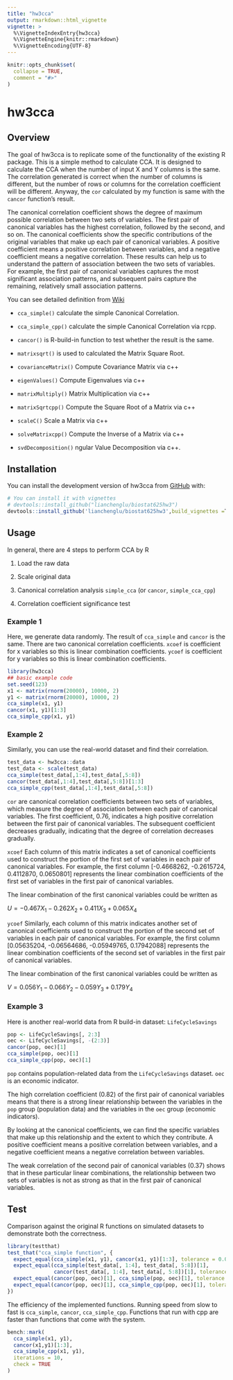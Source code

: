 ```yaml
---
title: "hw3cca"
output: rmarkdown::html_vignette
vignette: >
  %\VignetteIndexEntry{hw3cca}
  %\VignetteEngine{knitr::rmarkdown}
  %\VignetteEncoding{UTF-8}
---
```


```r
knitr::opts_chunk$set(
  collapse = TRUE,
  comment = "#>"
)
```

# hw3cca

## Overview

The goal of hw3cca is to replicate some of the functionality of the existing R package. 
This is a simple method to calculate CCA. It is designed to calculate the CCA when the number of input X and Y columns is the same. The correlation generated is correct when the number of columns is different, but the number of rows or columns for the correlation coefficient will be different. Anyway, the `cor` calculated by my function is same with the `cancor` function's result.

The canonical correlation coefficient shows the degree of maximum possible correlation between two sets of variables. The first pair of canonical variables has the highest correlation, followed by the second, and so on. The canonical coefficients show the specific contributions of the original variables that make up each pair of canonical variables. A positive coefficient means a positive correlation between variables, and a negative coefficient means a negative correlation. These results can help us to understand the pattern of association between the two sets of variables. For example, the first pair of canonical variables captures the most significant association patterns, and subsequent pairs capture the remaining, relatively small association patterns. 

You can see detailed definition from [Wiki](https://en.wikipedia.org/wiki/Canonical_correlation)

* `cca_simple()` calculate the simple Canonical Correlation.
* `cca_simple_cpp()` calculate the simple Canonical Correlation via rcpp.
* `cancor()` is R-build-in function to test whether the result is the same.
* `matrixsqrt()` is used to calculated the Matrix Square Root.

* `covarianceMatrix()` Compute Covariance Matrix via c++
* `eigenValues()` Compute Eigenvalues via c++
* `matrixMultiply()` Matrix Multiplication via c++
* `matrixSqrtcpp()` Compute the Square Root of a Matrix via c++
* `scaleC()` Scale a Matrix via c++
* `solveMatrixcpp()` Compute the Inverse of a Matrix via c++
* `svdDecomposition()` ngular Value Decomposition via c++.

## Installation

You can install the development version of hw3cca from [GitHub](https://github.com/) with:

```r
# You can install it with vignettes
# devtools::install_github("lianchenglu/biostat625hw3")
devtools::install_github('lianchenglu/biostat625hw3',build_vignettes =T)
```

## Usage

In general, there are 4 steps to perform CCA by R

1.  Load the raw data

2.  Scale original data

3.  Canonical correlation analysis `simple_cca` (or `cancor`, `simple_cca_cpp`)

4.  Correlation coefficient significance test

### Example 1

Here, we generate data randomly. The result of `cca_simple` and `cancor` is the same.  There are two canonical correlation coefficients. `xcoef` is coefficient for x variables so this is linear combination coefficients. `ycoef` is coefficient for y variables so this is linear combination coefficients.

```r
library(hw3cca)
## basic example code
set.seed(123)
x1 <- matrix(rnorm(20000), 10000, 2)
y1 <- matrix(rnorm(20000), 10000, 2)
cca_simple(x1, y1)
cancor(x1, y1)[1:3]
cca_simple_cpp(x1, y1)
```

### Example 2

Similarly, you can use the real-world dataset and find their correlation.

```r
test_data <- hw3cca::data
test_data <- scale(test_data)
cca_simple(test_data[,1:4],test_data[,5:8])
cancor(test_data[,1:4],test_data[,5:8])[1:3]
cca_simple_cpp(test_data[,1:4],test_data[,5:8])
```

`cor` are canonical correlation coefficients between two sets of variables, which measure the degree of association between each pair of canonical variables. The first coefficient, 0.76, indicates a high positive correlation between the first pair of canonical variables. The subsequent coefficient decreases gradually, indicating that the degree of correlation decreases gradually.

`xcoef` Each column of this matrix indicates a set of canonical coefficients used to construct the portion of the first set of variables in each pair of canonical variables. For example, the first column [-0.4668262, -0.2615724, 0.4112870, 0.0650801] represents the linear combination coefficients of the first set of variables in the first pair of canonical variables.

The linear combination of the first canonical variables could be written as

$U=-0.467X_{1}-0.262X_{2}+0.411X_{3}+0.065X_{4}$

`ycoef` Similarly, each column of this matrix indicates another set of canonical coefficients used to construct the portion of the second set of variables in each pair of canonical variables. For example, the first column [0.05635204, -0.06564686, -0.05949765, 0.17942088] represents the linear combination coefficients of the second set of variables in the first pair of canonical variables.

The linear combination of the first canonical variables could be written as

$V=0.056Y_{1}-0.066Y_{2}-0.059Y_{3}+0.179Y_{4}$

### Example 3

Here is another real-world data from R build-in dataset: `LifeCycleSavings `

```r
pop <- LifeCycleSavings[, 2:3]
oec <- LifeCycleSavings[, -(2:3)]
cancor(pop, oec)[1]
cca_simple(pop, oec)[1]
cca_simple_cpp(pop, oec)[1]
```

`pop` contains population-related data from the `LifeCycleSavings` dataset. `oec` is an economic indicator.

The high correlation coefficient (0.82) of the first pair of canonical variables means that there is a strong linear relationship between the variables in the `pop` group (population data) and the variables in the `oec` group (economic indicators).

By looking at the canonical coefficients, we can find the specific variables that make up this relationship and the extent to which they contribute. A positive coefficient means a positive correlation between variables, and a negative coefficient means a negative correlation between variables.

The weak correlation of the second pair of canonical variables (0.37) shows that in these particular linear combinations, the relationship between two sets of variables is not as strong as that in the first pair of canonical variables.

## Test
Comparison against the original R functions on simulated datasets to demonstrate both the correctness. 

```r
library(testthat)
test_that("cca_simple function", {
  expect_equal(cca_simple(x1, y1), cancor(x1, y1)[1:3], tolerance = 0.0001)
  expect_equal(cca_simple(test_data[, 1:4], test_data[, 5:8])[1],
               cancor(test_data[, 1:4], test_data[, 5:8])[1], tolerance = 0.0001)
  expect_equal(cancor(pop, oec)[1], cca_simple(pop, oec)[1], tolerance = 0.0001)
  expect_equal(cancor(pop, oec)[1], cca_simple_cpp(pop, oec)[1], tolerance = 0.0001)
})
```

The efficiency of the implemented functions. Running speed from slow to fast is `cca_simple`, `cancor`, `cca_simple_cpp`. Functions that run with cpp are faster than functions that come with the system.

```r
bench::mark(
  cca_simple(x1, y1),
  cancor(x1,y1)[1:3],
  cca_simple_cpp(x1, y1),
  iterations = 10,
  check = TRUE
)
```

